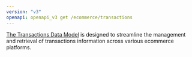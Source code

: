 ```yaml
---
version: "v3"
openapi: openapi_v3 get /ecommerce/transactions
---
```


[The Transactions Data Model](https://docs.rootfi.dev/api-reference/transactions/overview) is designed to streamline the management and retrieval of transactions information across various ecommerce platforms.
